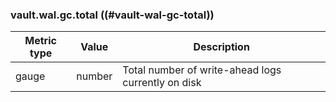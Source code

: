 ### vault.wal.gc.total ((#vault-wal-gc-total))

Metric type | Value   | Description
----------- | ------- | -----------
gauge       | number  | Total number of write-ahead logs currently on disk